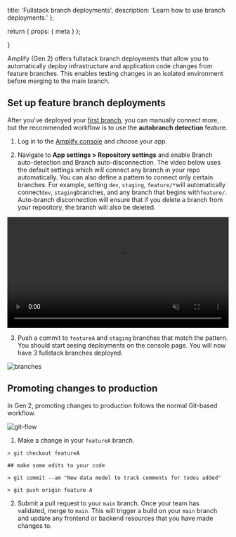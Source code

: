   title: 'Fullstack branch deployments',
  description: 'Learn how to use branch deployments.'
};

  return {
    props: {
      meta
    }
  };

}

Amplify (Gen 2) offers fullstack branch deployments that allow you to automatically deploy infrastructure and application code changes from feature branches. This enables testing changes in an isolated environment before merging to the main branch.

## Set up feature branch deployments

After you've deployed your [first branch](../../../start/getting-started/), you can manually connect more, but the recommended workflow is to use the **autobranch detection** feature.

1. Log in to the [Amplify console](https://console.aws.amazon.com/console/home?#amplify) and choose your app.

2. Navigate to **App settings > Repository settings** and enable Branch auto-detection and Branch auto-disconnection. The video below uses the default settings which will connect any branch in your repo automatically. You can also define a pattern to connect only certain branches. For example, setting `dev`, `staging`, `feature/*`will automatically connect`dev`, `staging`branches, and any branch that begins with`feature/`. Auto-branch disconnection will ensure that if you delete a branch from your repository, the branch will also be deleted.

<video autoPlay={true} muted={true} loop={true} width="100%">
  <source src="/images/gen2/fullstack-branching/autobranch.mp4" />
</video>

3. Push a commit to `featureA` and `staging` branches that match the pattern. You should start seeing deployments on the console page. You will now have 3 fullstack branches deployed.

![branches](/images/gen2/fullstack-branching/branches.png)

## Promoting changes to production

In Gen 2, promoting changes to production follows the normal Git-based workflow.

![git-flow](/images/gen2/fullstack-branching/gitflow.png)

1. Make a change in your `featureA` branch.

```terminal
> git checkout featureA

## make some edits to your code

> git commit --am "New data model to track comments for todos added"

> git push origin feature A
```

2. Submit a pull request to your `main` branch. Once your team has validated, merge to `main`. This will trigger a build on your `main` branch and update any frontend or backend resources that you have made changes to.
